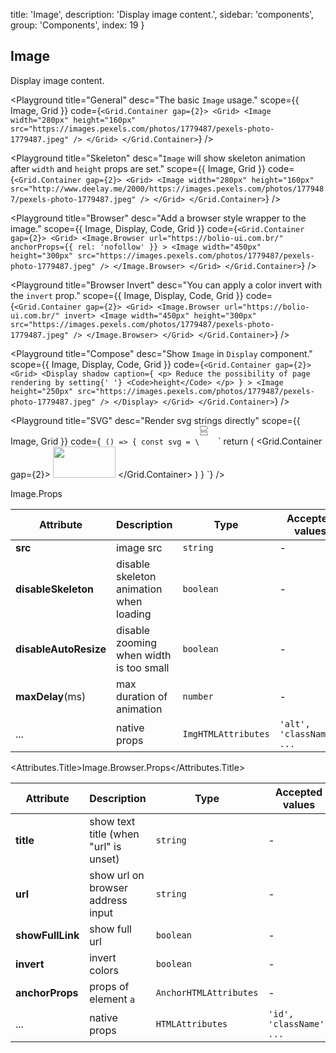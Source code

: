 
  title: 'Image',
  description: 'Display image content.',
  sidebar: 'components',
  group: 'Components',
  index: 19
}

## Image

Display image content.

<Playground
  title="General"
  desc="The basic `Image` usage."
  scope={{ Image, Grid }}
  code={`
<Grid.Container gap={2}>
  <Grid>
    <Image
      width="280px"
      height="160px"
      src="https://images.pexels.com/photos/1779487/pexels-photo-1779487.jpeg"
    />
  </Grid>
</Grid.Container>
`}
/>

<Playground
  title="Skeleton"
  desc="`Image` will show skeleton animation after `width` and `height` props are set."
  scope={{ Image, Grid }}
  code={`
<Grid.Container gap={2}>
  <Grid>
    <Image
      width="280px"
      height="160px"
      src="http://www.deelay.me/2000/https://images.pexels.com/photos/1779487/pexels-photo-1779487.jpeg"
    />
  </Grid>
</Grid.Container>
`}
/>

<Playground
  title="Browser"
  desc="Add a browser style wrapper to the image."
  scope={{ Image, Display, Code, Grid }}
  code={`
<Grid.Container gap={2}>
  <Grid>
    <Image.Browser
      url="https://bolio-ui.com.br/"
      anchorProps={{ rel: 'nofollow' }}
    >
      <Image
        width="450px"
        height="300px"
        src="https://images.pexels.com/photos/1779487/pexels-photo-1779487.jpeg"
      />
    </Image.Browser>
  </Grid>
</Grid.Container>
`}
/>

<Playground
  title="Browser Invert"
  desc="You can apply a color invert with the `invert` prop."
  scope={{ Image, Display, Code, Grid }}
  code={`
<Grid.Container gap={2}>
  <Grid>
    <Image.Browser url="https://bolio-ui.com.br/" invert>
      <Image
        width="450px"
        height="300px"
        src="https://images.pexels.com/photos/1779487/pexels-photo-1779487.jpeg"
      />
    </Image.Browser>
  </Grid>
</Grid.Container>
`}
/>

<Playground
  title="Compose"
  desc="Show `Image` in `Display` component."
  scope={{ Image, Display, Code, Grid }}
  code={`
<Grid.Container gap={2}>
  <Grid>
    <Display
      shadow
      caption={
        <p>
          Reduce the possibility of page rendering by setting{' '}
          <Code>height</Code>
        </p>
      }
    >
      <Image
        height="250px"
        src="https://images.pexels.com/photos/1779487/pexels-photo-1779487.jpeg"
      />
    </Display>
  </Grid>
</Grid.Container>
`}
/>

<Playground
  title="SVG"
  desc="Render svg strings directly"
  scope={{ Image, Grid }}
  code={`
() => {
  const svg = \`<svg xmlns="http://www.w3.org/2000/svg" width="30px" height="30px" viewBox="0 0 30 30" fill="none">
    <path d="M13.5 3.5H14V3.29289L13.8536 3.14645L13.5 3.5ZM10.5 0.5L10.8536 0.146447L10.7071 0H10.5V0.5ZM2.5 6.5V6H2V6.5H2.5ZM2.5 8.5H2V9H2.5V8.5ZM4.5 8.5H5V8H4.5V8.5ZM4.5 10.5V11H5V10.5H4.5ZM6.5 9.5H6V9.70711L6.14645 9.85355L6.5 9.5ZM7.5 10.5L7.14645 10.8536L7.5 11.2071L7.85355 10.8536L7.5 10.5ZM8.5 9.5L8.85355 9.85355L9 9.70711V9.5H8.5ZM10.5 6.5V6H10V6.5H10.5ZM10.5 10.5H10V11H10.5V10.5ZM12.5 10.5V11H13V10.5H12.5ZM2 5V1.5H1V5H2ZM13 3.5V5H14V3.5H13ZM2.5 1H10.5V0H2.5V1ZM10.1464 0.853553L13.1464 3.85355L13.8536 3.14645L10.8536 0.146447L10.1464 0.853553ZM2 1.5C2 1.22386 2.22386 1 2.5 1V0C1.67157 0 1 0.671573 1 1.5H2ZM1 12V13.5H2V12H1ZM2.5 15H12.5V14H2.5V15ZM14 13.5V12H13V13.5H14ZM12.5 15C13.3284 15 14 14.3284 14 13.5H13C13 13.7761 12.7761 14 12.5 14V15ZM1 13.5C1 14.3284 1.67157 15 2.5 15V14C2.22386 14 2 13.7761 2 13.5H1ZM5 6H2.5V7H5V6ZM2 6.5V8.5H3V6.5H2ZM2.5 9H4.5V8H2.5V9ZM4 8.5V10.5H5V8.5H4ZM4.5 10H2V11H4.5V10ZM6 6V9.5H7V6H6ZM6.14645 9.85355L7.14645 10.8536L7.85355 10.1464L6.85355 9.14645L6.14645 9.85355ZM7.85355 10.8536L8.85355 9.85355L8.14645 9.14645L7.14645 10.1464L7.85355 10.8536ZM9 9.5V6H8V9.5H9ZM13 6H10.5V7H13V6ZM10 6.5V10.5H11V6.5H10ZM10.5 11H12.5V10H10.5V11ZM13 10.5V8.5H12V10.5H13Z" fill="gray"/>
  </svg>\`
  return (
    <Grid.Container gap={2}>
      <Grid>
        <Image width="100px" height="50px" src={svg} />
      </Grid>
    </Grid.Container>
  )
}
`}
/>

<Attributes edit="/pages/docs/components/image.mdx">
<Attributes.Title>Image.Props</Attributes.Title>

| Attribute             | Description                             | Type                | Accepted values           | Default |
| --------------------- | --------------------------------------- | ------------------- | ------------------------- | ------- |
| **src**               | image src                               | `string`            | -                         | -       |
| **disableSkeleton**   | disable skeleton animation when loading | `boolean`           | -                         | `false` |
| **disableAutoResize** | disable zooming when width is too small | `boolean`           | -                         | `false` |
| **maxDelay**(ms)      | max duration of animation               | `number`            | -                         | `3000`  |
| ...                   | native props                            | `ImgHTMLAttributes` | `'alt', 'className', ...` | -       |

<Attributes.Title>Image.Browser.Props</Attributes.Title>

| Attribute        | Description                           | Type                   | Accepted values          | Default |
| ---------------- | ------------------------------------- | ---------------------- | ------------------------ | ------- |
| **title**        | show text title (when "url" is unset) | `string`               | -                        | -       |
| **url**          | show url on browser address input     | `string`               | -                        | -       |
| **showFullLink** | show full url                         | `boolean`              | -                        | `false` |
| **invert**       | invert colors                         | `boolean`              | -                        | `false` |
| **anchorProps**  | props of element `a`                  | `AnchorHTMLAttributes` | -                        | `{}`    |
| ...              | native props                          | `HTMLAttributes`       | `'id', 'className', ...` | -       |

</Attributes>

